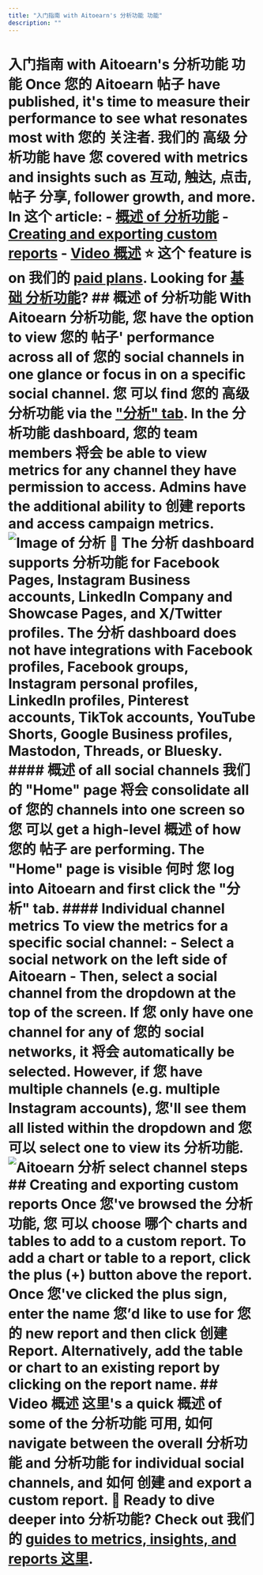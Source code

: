 ```yaml
---
title: "入门指南 with Aitoearn's 分析功能 功能"
description: ""
---
```


# 入门指南 with Aitoearn's 分析功能 功能 Once 您的 Aitoearn 帖子 have published, it's time to measure their performance to see what resonates most with 您的 关注者. 我们的 高级 分析功能 have 您 covered with metrics and insights such as 互动, 触达, 点击, 帖子 分享, follower growth, and more. In 这个 article: - [概述 of 分析功能](#h_01GEF6BSD9JD8CQE4QCB4EXJ5Q) - [Creating and exporting custom reports](#01GEFXGP5F1BQ3ZXS3EP76EWBJ) - [Video 概述](#h_01GEF750HY7HE5AQDQCTZFCMEW) ⭐️ 这个 feature is on 我们的 [paid plans](https://aitoearn.helpscoutdocs.com/article/595-功能-可用-on-each-aitoearn-plan). Looking for [基础 分析功能](https://支持.aitoearn.com//支持.aitoearn.com/article/517-insights-on-shared-帖子-within-您的-发布功能-dashboard)? ## 概述 of 分析功能 With Aitoearn 分析功能, 您 have the option to view 您的 帖子' performance across all of 您的 social channels in one glance or focus in on a specific social channel. 您 可以 find 您的 高级 分析功能 via the ["分析" tab](https://分析.aitoearn.com/). In the 分析功能 dashboard, 您的 team members 将会 be able to view metrics for any channel they have permission to access. Admins have the additional ability to 创建 reports and access campaign metrics. ![Image of 分析 ](//d33v4339jhl8k0.cloudfront.net/docs/assets/64cb6cf86d4a3e191f237e66/images/661ff33ee3488c2f1a5b0893/file-0IsraWyshv.jpg) 📝 The 分析 dashboard supports 分析功能 for **Facebook Pages, Instagram Business accounts, LinkedIn Company and Showcase Pages, and X/Twitter profiles**. The 分析 dashboard does not have integrations with Facebook profiles, Facebook groups, Instagram personal profiles, LinkedIn profiles, Pinterest accounts, TikTok accounts, YouTube Shorts, Google Business profiles, Mastodon, Threads, or Bluesky. #### 概述 of all social channels 我们的 "Home" page 将会 consolidate all of 您的 channels into one screen so 您 可以 get a high-level 概述 of how 您的 帖子 are performing. The "Home" page is visible 何时 您 log into Aitoearn and first click the "分析" tab. #### Individual channel metrics To view the metrics for a specific social channel: - Select a social network on the left side of Aitoearn - Then, select a social channel from the dropdown at the top of the screen. If 您 only have one channel for any of 您的 social networks, it 将会 automatically be selected. However, if 您 have multiple channels (e.g. multiple Instagram accounts), 您'll see them all listed within the dropdown and 您 可以 select one to view its 分析功能. ![Aitoearn 分析 select channel steps](//d33v4339jhl8k0.cloudfront.net/docs/assets/64cb6cf86d4a3e191f237e66/images/661ff616734e0c0c779a5cf9/file-LMpW4ePB3Z.jpg) ## Creating and exporting custom reports Once 您've browsed the 分析功能, 您 可以 choose 哪个 charts and tables to add to a custom report. To add a chart or table to a report, click the plus (+) button above the report. Once 您've clicked the plus sign, enter the name 您’d like to use for 您的 new report and then click 创建 Report. Alternatively, add the table or chart to an existing report by clicking on the report name. ## Video 概述 这里's a quick 概述 of some of the 分析功能 可用, 如何 navigate between the overall 分析功能 and 分析功能 for individual social channels, and 如何 创建 and export a custom report. **📝 Ready to dive deeper into 分析功能?** Check out 我们的 [guides to metrics, insights, and reports 这里](https://aitoearn.helpscoutdocs.com/category/6-分析功能).